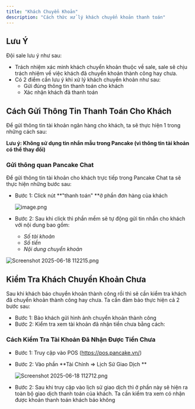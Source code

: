 ```yaml
---
title: "Khách Chuyển Khoản"
description: "Cách thức xử lý khách chuyển khoản thanh toán"
---
```


## Lưu Ý

Đội sale lưu ý như sau:

- Trách nhiệm xác minh khách chuyển khoản thuộc về sale, sale sẽ chịu trách nhiệm về việc khách đã chuyển khoản thành công hay chưa.
- Có 2 điểm cần lưu ý khi xử lý khách chuyển khoản như sau:
  - Gửi đúng thông tin thanh toán cho khách
  - Xác nhận khách đã thanh toán

## Cách Gửi Thông Tin Thanh Toán Cho Khách

Để gửi thông tin tài khoản ngân hàng cho khách, ta sẽ thực hiện 1 trong những cách sau:

**Lưu ý: Không sử dụng tin nhắn mẫu trong Pancake (vì thông tin tài khoản có thể thay đổi)**

### Gửi thông quan Pancake Chat

Để gửi thông tin tài khoản cho khách trực tiếp trong Pancake Chat ta sẽ thực hiện những bước sau:

- Bước 1: Click nút \*\*"thanh toán" \*\*ở phần đơn hàng của khách

  ![image.png](/images/image.png)
- Bước 2: Sau khi click thì phần mềm sẽ tự động gửi tin nhắn cho khách với nội dung bao gồm:
  - _Số tài khoản_
  - _Số tiền_
  - _Nội dung chuyển khoản_

![Screenshot 2025-06-18 112215.png](/images/Screenshot2025-06-18112215.png)

## Kiểm Tra Khách Chuyển Khoản Chưa

Sau khi khách báo chuyển khoản thành công rồi thì sẽ cần kiểm tra khách đã chuyển khoản thành công hay chưa. Ta cần đảm bảo thực hiện cả 2 bước sau:

- Bước 1: Bảo khách gửi hình ảnh chuyển khoản thành công
- Bước 2: Kiểm tra xem tài khoản đã nhận tiền chưa bằng cách:

### Cách Kiểm Tra Tài Khoản Đã Nhận Được Tiền Chưa

- Bước 1: Truy cập vào POS (https://pos.pancake.vn/)
- Bước 2: Vào phần \*\*Tài Chính =\> Lịch Sử Giao Dịch \*\*

  ![Screenshot 2025-06-18 112712.png](/images/Screenshot2025-06-18112712.png)
- Bước 2: Sau khi truy cập vào lịch sử giao dịch thì ở phần này sẽ hiện ra toàn bộ giao dịch thanh toán của khách. Ta cần kiểm tra xem có nhận được khoản thanh toán khách báo không